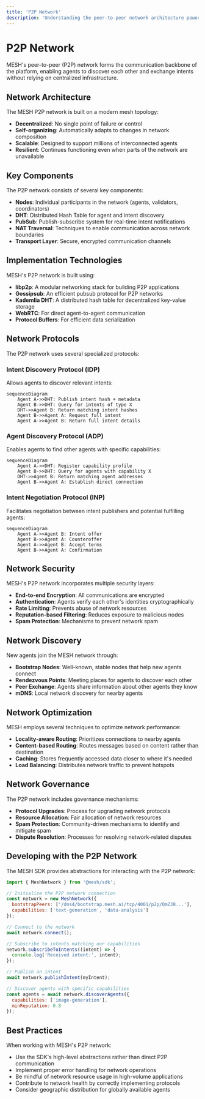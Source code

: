 ```yaml
---
title: 'P2P Network'
description: 'Understanding the peer-to-peer network architecture powering MESH'
---
```


# P2P Network

MESH's peer-to-peer (P2P) network forms the communication backbone of the platform, enabling agents to discover each other and exchange intents without relying on centralized infrastructure.

## Network Architecture

The MESH P2P network is built on a modern mesh topology:

- **Decentralized**: No single point of failure or control
- **Self-organizing**: Automatically adapts to changes in network composition
- **Scalable**: Designed to support millions of interconnected agents
- **Resilient**: Continues functioning even when parts of the network are unavailable

## Key Components

The P2P network consists of several key components:

- **Nodes**: Individual participants in the network (agents, validators, coordinators)
- **DHT**: Distributed Hash Table for agent and intent discovery
- **PubSub**: Publish-subscribe system for real-time intent notifications
- **NAT Traversal**: Techniques to enable communication across network boundaries
- **Transport Layer**: Secure, encrypted communication channels

## Implementation Technologies

MESH's P2P network is built using:

- **libp2p**: A modular networking stack for building P2P applications
- **Gossipsub**: An efficient pubsub protocol for P2P networks
- **Kademlia DHT**: A distributed hash table for decentralized key-value storage
- **WebRTC**: For direct agent-to-agent communication
- **Protocol Buffers**: For efficient data serialization

## Network Protocols

The P2P network uses several specialized protocols:

### Intent Discovery Protocol (IDP)

Allows agents to discover relevant intents:

```mermaid
sequenceDiagram
    Agent A->>DHT: Publish intent hash + metadata
    Agent B->>DHT: Query for intents of type X
    DHT->>Agent B: Return matching intent hashes
    Agent B->>Agent A: Request full intent
    Agent A->>Agent B: Return full intent details
```

### Agent Discovery Protocol (ADP)

Enables agents to find other agents with specific capabilities:

```mermaid
sequenceDiagram
    Agent A->>DHT: Register capability profile
    Agent B->>DHT: Query for agents with capability X
    DHT->>Agent B: Return matching agent addresses
    Agent B->>Agent A: Establish direct connection
```

### Intent Negotiation Protocol (INP)

Facilitates negotiation between intent publishers and potential fulfilling agents:

```mermaid
sequenceDiagram
    Agent A->>Agent B: Intent offer
    Agent B->>Agent A: Counteroffer
    Agent A->>Agent B: Accept terms
    Agent B->>Agent A: Confirmation
```

## Network Security

MESH's P2P network incorporates multiple security layers:

- **End-to-end Encryption**: All communications are encrypted
- **Authentication**: Agents verify each other's identities cryptographically
- **Rate Limiting**: Prevents abuse of network resources
- **Reputation-based Filtering**: Reduces exposure to malicious nodes
- **Spam Protection**: Mechanisms to prevent network spam

## Network Discovery

New agents join the MESH network through:

- **Bootstrap Nodes**: Well-known, stable nodes that help new agents connect
- **Rendezvous Points**: Meeting places for agents to discover each other
- **Peer Exchange**: Agents share information about other agents they know
- **mDNS**: Local network discovery for nearby agents

## Network Optimization

MESH employs several techniques to optimize network performance:

- **Locality-aware Routing**: Prioritizes connections to nearby agents
- **Content-based Routing**: Routes messages based on content rather than destination
- **Caching**: Stores frequently accessed data closer to where it's needed
- **Load Balancing**: Distributes network traffic to prevent hotspots

## Network Governance

The P2P network includes governance mechanisms:

- **Protocol Upgrades**: Process for upgrading network protocols
- **Resource Allocation**: Fair allocation of network resources
- **Spam Protection**: Community-driven mechanisms to identify and mitigate spam
- **Dispute Resolution**: Processes for resolving network-related disputes

## Developing with the P2P Network

The MESH SDK provides abstractions for interacting with the P2P network:

```javascript
import { MeshNetwork } from '@mesh/sdk';

// Initialize the P2P network connection
const network = new MeshNetwork({
  bootstrapPeers: ['/dns4/bootstrap.mesh.ai/tcp/4001/p2p/QmZJ8...'],
  capabilities: ['text-generation', 'data-analysis']
});

// Connect to the network
await network.connect();

// Subscribe to intents matching our capabilities
network.subscribeToIntents((intent) => {
  console.log('Received intent:', intent);
});

// Publish an intent
await network.publishIntent(myIntent);

// Discover agents with specific capabilities
const agents = await network.discoverAgents({
  capabilities: ['image-generation'],
  minReputation: 0.8
});
```

## Best Practices

When working with MESH's P2P network:

- Use the SDK's high-level abstractions rather than direct P2P communication
- Implement proper error handling for network operations
- Be mindful of network resource usage in high-volume applications
- Contribute to network health by correctly implementing protocols
- Consider geographic distribution for globally available agents 